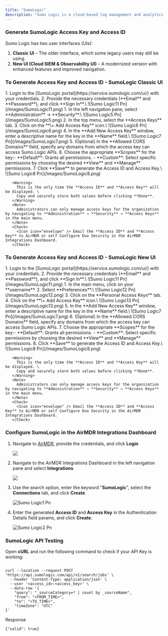 ```yaml
---
title: "SumoLogic"
description: "Sumo Logic is a cloud-based log management and analytics platform used for monitoring, troubleshooting, and securing applications and infrastructure. It collects, analyzes, and visualizes machine data (logs, metrics, and traces) to help your organizations gain real-time insights into IT environments."
---
```


### Generate SumoLogic Access Key and Access ID

Sumo Logic has two user interfaces (UIs):

1. **Classic UI** – The older interface, which some legacy users may still be using.
2. **New UI (Cloud SIEM & Observability UI)** – A modernized version with enhanced features and improved navigation.

### To Generate Access Key and Access ID - SumoLogic Classic UI

<Steps>
  <Step title="Access SumoLogic Portal">
    1. Login to the [SumoLogic portal](https://service.sumologic.com/ui/) with your credentials.
    2. Provide the necessary credentials (**Email** and **Password**), and click **Sign In**.\
       ![Sumo Logic11 Pn](/images/SumoLogic11.png)
  </Step>
  <Step title="Create a New Access Key and Access ID">
    1. In the left navigation pane, select **Administration** → **Security**.\
       ![Sumo Logic5 Pn](/images/SumoLogic5.png)
    2. In the top menu, select the **Access Keys** tab.
    3. Click on the **\+ Add Access Key** icon.\
       ![Sumo Logic6 Pn](/images/SumoLogic6.png)
    4. In the **Add New Access Key** window, enter a descriptive name for the key in the **Name** field.​\
       ![Sumo Logic7 Pn](/images/SumoLogic7.png)
    5. (Optional) In the **Allowed CORS Domains** field, specify any domains from which the access key can access Sumo Logic APIs.
    6. Choose the appropriate **Scopes** for the key:​
       - **Default**: Grants all permissions.
       - **Custom**: Select specific permissions by choosing the desired **View** and **Manage** permissions.
    7. Click **Save** to generate the Access ID and Access Key.\
       ![Sumo Logic8 Pn](/images/SumoLogic8.png)

       <Warning>
         This is the only time the **Access ID** and **Access Key** will be displayed. \
         Copy and securely store both values before clicking **Done**.
       </Warning>
       <Note>
         Administrators can only manage access keys for the organization by navigating to **Administration** → **Security** → **Access Keys** in the main menu.
       </Note>
       <Check>
         <Icon icon="envelope" /> Email the **Access ID** and **Access Key** to AirMDR or self Configure Duo Security in the AirMDR Integrations Dashboard.
       </Check>
  </Step>
</Steps>

### To Generate Access Key and Access ID - SumoLogic New UI

<Steps>
  <Step title="Access SumoLogic Portal">
    1. Login to the [SumoLogic portal](https://service.sumologic.com/ui/) with your credentials.
    2. Provide the necessary credentials (**Email** and **Password**), and click **Sign In**.\
       ![Sumo Logic11 Pn](/images/SumoLogic11.png)
  </Step>
  <Step title="Create a New Access Key and Access ID">
    1. In the main menu, click on your **username**.
    2. Select **Preferences**.\
       ![Sumo Logic12 Pn](/images/SumoLogic12.png)
    3. Click on the **Personal Access Keys** tab.
    4. Click on the **\+ Add Access Key** icon.\
       ![Sumo Logic13 Pn](/images/SumoLogic13.png)
    5. In the **Add New Access Key** window, enter a descriptive name for the key in the **Name** field.​\
       ![Sumo Logic7 Pn](/images/SumoLogic7.png)
    6. (Optional) In the **Allowed CORS Domains** field, specify any domains from which the access key can access Sumo Logic APIs.
    7. Choose the appropriate **Scopes** for the key:​
       - **Default**: Grants all permissions.
       - **Custom**: Select specific permissions by choosing the desired **View** and **Manage** permissions.
    8. Click **Save** to generate the Access ID and Access Key.\
       ![Sumo Logic8 Pn](/images/SumoLogic8.png)

       <Warning>
         This is the only time the **Access ID** and **Access Key** will be displayed. \
         Copy and securely store both values before clicking **Done**.
       </Warning>
       <Note>
         Administrators can only manage access keys for the organization by navigating to **Administration** → **Security** → **Access Keys** in the main menu.
       </Note>
       <Check>
         <Icon icon="envelope" /> Email the **Access ID** and **Access Key** to AirMDR or self Configure Duo Security in the AirMDR Integrations Dashboard.
       </Check>
  </Step>
</Steps>

### Configure SumoLogic in the AirMDR Integrations Dashboard

1. Navigate to [AirMDR](https://app.airmdr.com/auth/login), provide the credentials, and click **Login**

   ![](/images/Datadog11.png)
2. Navigate to the AirMDR Integrations Dashboard in the left navigation pane and select **Integrations**

   ![](/images/Datadog9.png)
3. Use the search option, enter the keyword "**SumoLogic**", select the **Connections** tab, and click **Create**.

   ![Sumo Logic1 Pn](/images/SumoLogic1.png)
4. Enter the generated **Access ID** and **Access Key** in the Authentication Details field params, and click **Create.**

   ![Sumo Logic2 Pn](/images/SumoLogic2.png)

### SumoLogic API Testing

Open **cURL** and run the following command to check if your API Key is working:

```

curl --location --request POST 'https://api.sumologic.com/api/v1/search/jobs' \
  --header 'Content-Type: application/json' \
  --user '<access_id>:<access_key>' \
  --data-raw '{
    "query": "_sourceCategory=* | count by _sourceName",
    "from": "<FROM_TIME>",
    "to": "<TO_TIME>",
    "timeZone": "UTC"
}'
```

Response

```
{"valid": true}
```